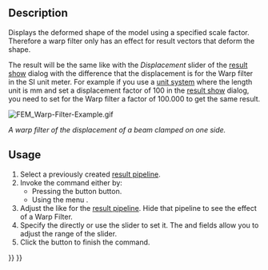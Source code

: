 <languages/>
<translate>

<!--T:4-->
{{Docnav
|[[FEM_PostPipelineFromResult|Post Pipeline from result]]
|[[FEM_PostFilterClipScalar|Scalar clip filter]]
|[[FEM_Workbench|FEM]]
|IconL=FEM_PostPipelineFromResult.svg
|IconR=FEM_PostFilterClipScalar.svg
|IconC=Workbench_FEM.svg
}}

<!--T:1-->
{{GuiCommand
|Name=FEM PostFilterWarp
|MenuLocation=Results → Warp filter
|Workbenches=[[FEM_Workbench|FEM]]
|SeeAlso=[[FEM_PostPipelineFromResult|FEM Result pipeline]], [[FEM_tutorial|FEM tutorial]]
}}

==Description== <!--T:8-->

<!--T:2-->
Displays the deformed shape of the model using a specified scale factor. Therefore a warp filter only has an effect for result vectors that deform the shape.

<!--T:10-->
The result will be the same like with the ''Displacement'' slider of the [[FEM_ResultShow|result show]] dialog with the difference that the displacement is for the Warp filter in the SI unit meter. For example if you use a [[Preferences_Editor#Units|unit system]] where the length unit is mm and set a displacement factor of 100 in the [[FEM_ResultShow|result show]] dialog, you need to set for the Warp filter a factor of 100.000 to get the same result.

</translate>
[[File:FEM_Warp-Filter-Example.gif]]
<translate>

<!--T:11-->
''A warp filter of the displacement of a beam clamped on one side.''

==Usage== <!--T:9-->

<!--T:3-->
# Select a previously created [[FEM_PostPipelineFromResult|result pipeline]].
# Invoke the command either by:
#* Pressing the button {{Button|[[Image:FEM_PostFilterWarp.svg|16px]] '''Warp filter'''}} button.
#* Using the menu {{MenuCommand|Results → [[Image:FEM_PostFilterWarp.svg|16px]] Warp filter}}.
# Adjust the {{MenuCommand|Result display options}} like for the [[FEM_PostPipelineFromResult|result pipeline]]. Hide that pipeline to see the effect of a Warp Filter.
# Specify the {{MenuCommand|Warp factor}} directly or use the slider to set it. The {{MenuCommand|Min warp}} and {{MenuCommand|Max warp}} fields allow you to adjust the range of the slider.
# Click the {{Button|OK}} button to finish the command.


<!--T:5-->
{{Docnav
|[[FEM_PostPipelineFromResult|Post Pipeline from result]]
|[[FEM_PostFilterClipScalar|Scalar clip filter]]
|[[FEM_Workbench|FEM]]
|IconL=FEM_PostPipelineFromResult.svg
|IconR=FEM_PostFilterClipScalar.svg
|IconC=Workbench_FEM.svg
}}

</translate>
{{FEM Tools navi{{#translation:}}}}
{{Userdocnavi{{#translation:}}}}
{{clear}}